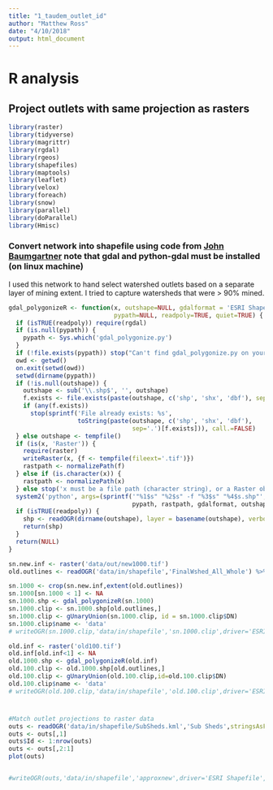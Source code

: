 ```yaml
---
title: "1_taudem_outlet_id"
author: "Matthew Ross"
date: "4/10/2018"
output: html_document
---
```


# R analysis

## Project outlets with same projection as rasters

```r

library(raster)
library(tidyverse)
library(magrittr)
library(rgdal)
library(rgeos)
library(shapefiles)
library(maptools)
library(leaflet)
library(velox)
library(foreach)
library(snow)
library(parallel)
library(doParallel)
library(Hmisc)

```





### Convert network into shapefile using code from [John Baumgartner](https://johnbaumgartner.wordpress.com/2012/07/26/getting-rasters-into-shape-from-r/) note that gdal and python-gdal must be installed (on linux machine)

I used this network to hand select watershed outlets based on a separate layer of mining extent. I tried to capture watersheds that were > 90% mined. 

```r


gdal_polygonizeR <- function(x, outshape=NULL, gdalformat = 'ESRI Shapefile',
                             pypath=NULL, readpoly=TRUE, quiet=TRUE) {
  if (isTRUE(readpoly)) require(rgdal)
  if (is.null(pypath)) {
    pypath <- Sys.which('gdal_polygonize.py')
  }
  if (!file.exists(pypath)) stop("Can't find gdal_polygonize.py on your system.")
  owd <- getwd()
  on.exit(setwd(owd))
  setwd(dirname(pypath))
  if (!is.null(outshape)) {
    outshape <- sub('\\.shp$', '', outshape)
    f.exists <- file.exists(paste(outshape, c('shp', 'shx', 'dbf'), sep='.'))
    if (any(f.exists))
      stop(sprintf('File already exists: %s',
                   toString(paste(outshape, c('shp', 'shx', 'dbf'),
                                  sep='.')[f.exists])), call.=FALSE)
  } else outshape <- tempfile()
  if (is(x, 'Raster')) {
    require(raster)
    writeRaster(x, {f <- tempfile(fileext='.tif')})
    rastpath <- normalizePath(f)
  } else if (is.character(x)) {
    rastpath <- normalizePath(x)
  } else stop('x must be a file path (character string), or a Raster object.')
  system2('python', args=(sprintf('"%1$s" "%2$s" -f "%3$s" "%4$s.shp"',
                                  pypath, rastpath, gdalformat, outshape)))
  if (isTRUE(readpoly)) {
    shp <- readOGR(dirname(outshape), layer = basename(outshape), verbose=!quiet)
    return(shp)
  }
  return(NULL)
}

sn.new.inf <- raster('data/out/new1000.tif')
old.outlines <- readOGR('data/in/shapefile','FinalWshed_All_Whole') %>% spTransform(.,projection(sn.new.inf))

sn.1000 <- crop(sn.new.inf,extent(old.outlines))
sn.1000[sn.1000 < 1] <- NA
sn.1000.shp <- gdal_polygonizeR(sn.1000)
sn.1000.clip <- sn.1000.shp[old.outlines,]
sn.1000.clip <- gUnaryUnion(sn.1000.clip, id = sn.1000.clip$DN)
sn.1000.clip$name <- 'data'
# writeOGR(sn.1000.clip,'data/in/shapefile','sn.1000.clip',driver='ESRI Shapefile',overwrite_layer = T)

old.inf <- raster('old100.tif')
old.inf[old.inf<1] <- NA
old.1000.shp <- gdal_polygonizeR(old.inf)
old.100.clip <- old.1000.shp[old.outlines,]
old.100.clip <- gUnaryUnion(old.100.clip,id=old.100.clip$DN)
old.100.clip$name <- 'data'
# writeOGR(old.100.clip,'data/in/shapefile','old.100.clip',driver='ESRI Shapefile')

```


# 

```r
#Match outlet projections to raster data
outs <- readOGR('data/in/shapefile/SubSheds.kml','Sub Sheds',stringsAsFactors=F) %>% spTransform(.,CRS=CRS('+init=epsg:26917'))
outs <- outs[,1]
outs$Id <- 1:nrow(outs)
outs <- outs[,2:1]
plot(outs)


#writeOGR(outs,'data/in/shapefile','approxnew',driver='ESRI Shapefile',overwrite_layer = T)




```
